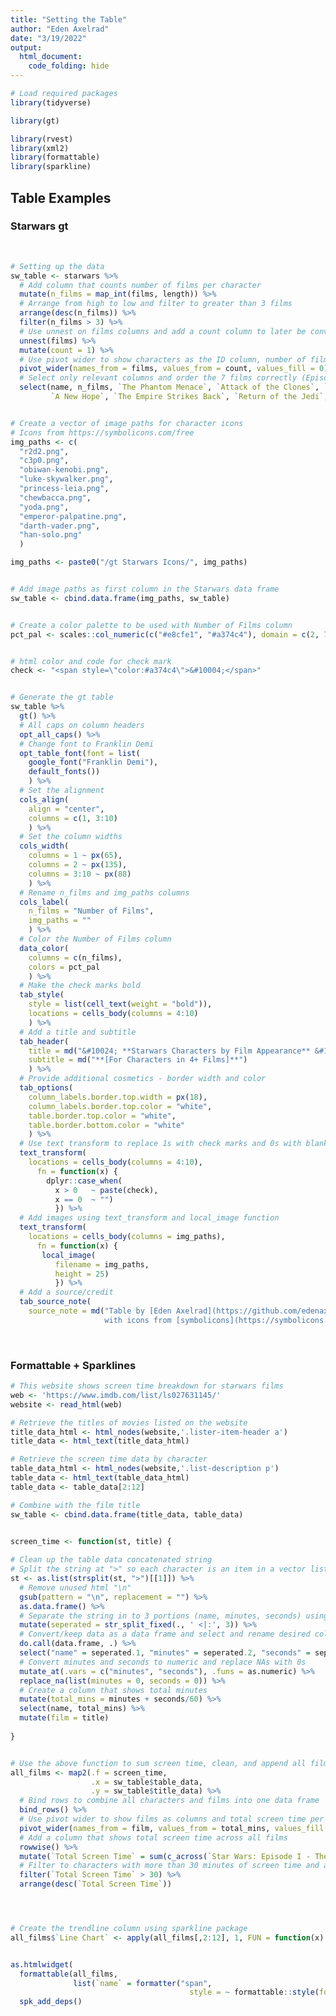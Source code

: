 ```yaml
---
title: "Setting the Table"
author: "Eden Axelrad"
date: "3/19/2022"
output: 
  html_document:
    code_folding: hide
---
```


```r

# Load required packages
library(tidyverse)

library(gt)

library(rvest)
library(xml2)
library(formattable)
library(sparkline)

```

## Table Examples {.tabset .tabset-pills}

### Starwars gt

<br>

```r

# Setting up the data
sw_table <- starwars %>%
  # Add column that counts number of films per character 
  mutate(n_films = map_int(films, length)) %>%
  # Arrange from high to low and filter to greater than 3 films
  arrange(desc(n_films)) %>%
  filter(n_films > 3) %>%
  # Use unnest on films columns and add a count column to later be converted to a check mark
  unnest(films) %>%
  mutate(count = 1) %>%
  # Use pivot wider to show characters as the ID column, number of films,and all 7 films 
  pivot_wider(names_from = films, values_from = count, values_fill = 0) %>%
  # Select only relevant columns and order the 7 films correctly (Episode I to VII)
  select(name, n_films, `The Phantom Menace`, `Attack of the Clones`, `Revenge of the Sith`, 
         `A New Hope`, `The Empire Strikes Back`, `Return of the Jedi`, `The Force Awakens`) 


# Create a vector of image paths for character icons 
# Icons from https://symbolicons.com/free
img_paths <- c(
  "r2d2.png", 
  "c3p0.png",
  "obiwan-kenobi.png",
  "luke-skywalker.png",
  "princess-leia.png",
  "chewbacca.png", 
  "yoda.png",
  "emperor-palpatine.png",
  "darth-vader.png",
  "han-solo.png"
  )

img_paths <- paste0("/gt Starwars Icons/", img_paths)


# Add image paths as first column in the Starwars data frame 
sw_table <- cbind.data.frame(img_paths, sw_table)


# Create a color palette to be used with Number of Films column
pct_pal <- scales::col_numeric(c("#e8cfe1", "#a374c4"), domain = c(2, 7), alpha = 0.5)


# html color and code for check mark
check <- "<span style=\"color:#a374c4\">&#10004;</span>"


# Generate the gt table
sw_table %>% 
  gt() %>%
  # All caps on column headers
  opt_all_caps() %>% 
  # Change font to Franklin Demi 
  opt_table_font(font = list(
    google_font("Franklin Demi"), 
    default_fonts())
    ) %>%
  # Set the alignment 
  cols_align(
    align = "center",
    columns = c(1, 3:10)
    ) %>%
  # Set the column widths
  cols_width(
    columns = 1 ~ px(65),
    columns = 2 ~ px(135),
    columns = 3:10 ~ px(88)
    ) %>%
  # Rename n_films and img_paths columns
  cols_label(
    n_films = "Number of Films",
    img_paths = ""
    ) %>% 
  # Color the Number of Films column
  data_color(
    columns = c(n_films),
    colors = pct_pal
    ) %>%
  # Make the check marks bold
  tab_style(
    style = list(cell_text(weight = "bold")),
    locations = cells_body(columns = 4:10)
    ) %>%
  # Add a title and subtitle
  tab_header(
    title = md("&#10024; **Starwars Characters by Film Appearance** &#10024;"),
    subtitle = md("**[For Characters in 4+ Films]**")
    ) %>%
  # Provide additional cosmetics - border width and color
  tab_options(
    column_labels.border.top.width = px(18),
    column_labels.border.top.color = "white",
    table.border.top.color = "white",
    table.border.bottom.color = "white"
    ) %>%
  # Use text transform to replace 1s with check marks and 0s with blanks
  text_transform(
    locations = cells_body(columns = 4:10),
      fn = function(x) {
        dplyr::case_when(
          x > 0   ~ paste(check),
          x == 0  ~ "")
          }) %>%
  # Add images using text_transform and local_image function
  text_transform(
    locations = cells_body(columns = img_paths),
      fn = function(x) {
       local_image(
          filename = img_paths,
          height = 25)
          }) %>%
  # Add a source/credit
  tab_source_note(
    source_note = md("Table by [Eden Axelrad](https://github.com/edenaxe) 
                     with icons from [symbolicons](https://symbolicons.com/free)"))

```

<br>

### Formattable + Sparklines

```r

# This website shows screen time breakdown for starwars films
web <- 'https://www.imdb.com/list/ls027631145/'
website <- read_html(web)

# Retrieve the titles of movies listed on the website
title_data_html <- html_nodes(website,'.lister-item-header a')
title_data <- html_text(title_data_html)

# Retrieve the screen time data by character
table_data_html <- html_nodes(website,'.list-description p')
table_data <- html_text(table_data_html)
table_data <- table_data[2:12]

# Combine with the film title 
sw_table <- cbind.data.frame(title_data, table_data)


screen_time <- function(st, title) {
  
# Clean up the table data concatenated string
# Split the string at ">" so each character is an item in a vector list
st <- as.list(strsplit(st, ">")[[1]]) %>%
  # Remove unused html "\n" 
  gsub(pattern = "\n", replacement = "") %>%
  as.data.frame() %>%
  # Separate the string in to 3 portions (name, minutes, seconds) using "<" and ":" as separators 
  mutate(seperated = str_split_fixed(., ' <|:', 3)) %>%
  # Convert/keep data as a data frame and select and rename desired columns (name, minutes, seconds)
  do.call(data.frame, .) %>%
  select("name" = seperated.1, "minutes" = seperated.2, "seconds" = seperated.3) %>%
  # Convert minutes and seconds to numeric and replace NAs with 0s 
  mutate_at(.vars = c("minutes", "seconds"), .funs = as.numeric) %>%
  replace_na(list(minutes = 0, seconds = 0)) %>%
  # Create a column that shows total minutes
  mutate(total_mins = minutes + seconds/60) %>%
  select(name, total_mins) %>%
  mutate(film = title)
  
}


# Use the above function to sum screen time, clean, and append all films
all_films <- map2(.f = screen_time, 
                  .x = sw_table$table_data, 
                  .y = sw_table$title_data) %>%
  # Bind rows to combine all characters and films into one data frame
  bind_rows() %>%
  # Use pivot wider to show films as columns and total screen time per film as the value
  pivot_wider(names_from = film, values_from = total_mins, values_fill = 0) %>%
  # Add a column that shows total screen time across all films
  rowwise() %>%
  mutate(`Total Screen Time` = sum(c_across(`Star Wars: Episode I - The Phantom Menace`:`Solo: A Star Wars Story`))) %>%
  # Filter to characters with more than 30 minutes of screen time and arrange in descending order
  filter(`Total Screen Time` > 30) %>%
  arrange(desc(`Total Screen Time`))




# Create the trendline column using sparkline package
all_films$`Line Chart` <- apply(all_films[,2:12], 1, FUN = function(x) spk_chr(as.numeric(x), type = "line"))


as.htmlwidget(
  formattable(all_films,
              list(`name` = formatter("span", 
                                        style = ~ formattable::style(font.weight = "bold")))))  %>%
  spk_add_deps()

```

